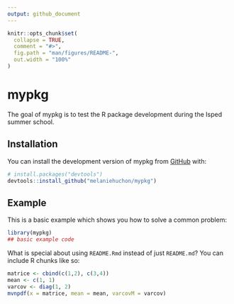 ```yaml
---
output: github_document
---
```


<!-- README.md is generated from README.Rmd. Please edit that file -->

```r
knitr::opts_chunk$set(
  collapse = TRUE,
  comment = "#>",
  fig.path = "man/figures/README-",
  out.width = "100%"
)
```

# mypkg

<!-- badges: start -->

<!-- badges: end -->

The goal of mypkg is to test the R package development during the Isped summer school.  

## Installation

You can install the development version of mypkg from [GitHub](https://github.com/) with:

``` r
# install.packages("devtools")
devtools::install_github("melaniehuchon/mypkg")
```

## Example

This is a basic example which shows you how to solve a common problem:

```r
library(mypkg)
## basic example code
```

What is special about using `README.Rmd` instead of just `README.md`? You can include R chunks like so:

```r
matrice <- cbind(c(1,2), c(3,4))
mean <- c(1, 1)
varcov <- diag(1, 2)
mvnpdf(x = matrice, mean = mean, varcovM = varcov)
```
